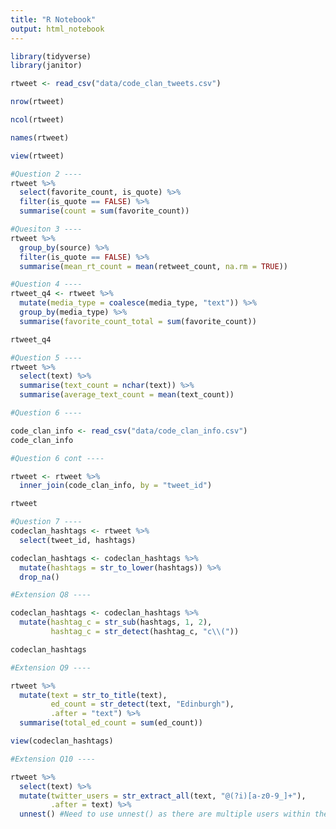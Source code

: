 ```yaml
---
title: "R Notebook"
output: html_notebook
---
```


```r
library(tidyverse)
library(janitor)
```

```r
rtweet <- read_csv("data/code_clan_tweets.csv")
```

```r
nrow(rtweet)
```

```r
ncol(rtweet)
```

```r
names(rtweet)
```

```r
view(rtweet)
```

```r
#Question 2 ----
rtweet %>% 
  select(favorite_count, is_quote) %>% 
  filter(is_quote == FALSE) %>% 
  summarise(count = sum(favorite_count))
```

```r
#Quesiton 3 ----
rtweet %>% 
  group_by(source) %>% 
  filter(is_quote == FALSE) %>% 
  summarise(mean_rt_count = mean(retweet_count, na.rm = TRUE))
```

```r
#Question 4 ----
rtweet_q4 <- rtweet %>% 
  mutate(media_type = coalesce(media_type, "text")) %>% 
  group_by(media_type) %>% 
  summarise(favorite_count_total = sum(favorite_count))

rtweet_q4
```


```r
#Question 5 ----
rtweet %>% 
  select(text) %>% 
  summarise(text_count = nchar(text)) %>% 
  summarise(average_text_count = mean(text_count)) 
```

```r
#Question 6 ----

code_clan_info <- read_csv("data/code_clan_info.csv")
code_clan_info
```

```r
#Question 6 cont ----

rtweet <- rtweet %>% 
  inner_join(code_clan_info, by = "tweet_id")

rtweet
```

```r
#Question 7 ----
codeclan_hashtags <- rtweet %>% 
  select(tweet_id, hashtags)

codeclan_hashtags <- codeclan_hashtags %>% 
  mutate(hashtags = str_to_lower(hashtags)) %>% 
  drop_na()
```

```r
#Extension Q8 ----

codeclan_hashtags <- codeclan_hashtags %>%
  mutate(hashtag_c = str_sub(hashtags, 1, 2),
         hashtag_c = str_detect(hashtag_c, "c\\("))

codeclan_hashtags
```

```r
#Extension Q9 ----

rtweet %>% 
  mutate(text = str_to_title(text),
         ed_count = str_detect(text, "Edinburgh"),
         .after = "text") %>% 
  summarise(total_ed_count = sum(ed_count))
```

```r
view(codeclan_hashtags)
```


```r
#Extension Q10 ----

rtweet %>%
  select(text) %>% 
  mutate(twitter_users = str_extract_all(text, "@(?i)[a-z0-9_]+"),
         .after = text) %>% 
  unnest() #Need to use unnest() as there are multiple users within the same lines
```

